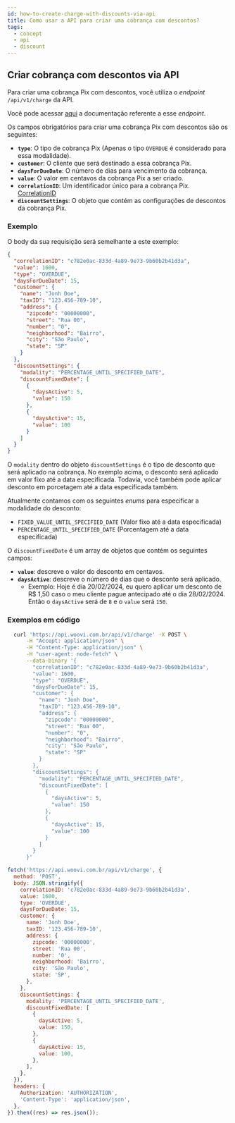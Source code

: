 ```yaml
---
id: how-to-create-charge-with-discounts-via-api
title: Como usar a API para criar uma cobrança com descontos?
tags:
  - concept
  - api
  - discount
---
```



## Criar cobrança com descontos via API

Para criar uma cobrança Pix com descontos, você utiliza o _endpoint_ `/api/v1/charge` da API.

Você pode acessar [aqui](https://developers.woovi.com.br/api#tag/charge/paths/~1api~1v1~1charge/post)
a documentação referente a esse _endpoint_.

Os campos obrigatórios para criar uma cobrança Pix com descontos são os seguintes:

- **`type`**: O tipo de cobrança Pix (Apenas o tipo `OVERDUE` é considerado para essa modalidade).
- **`customer`**: O cliente que será destinado a essa cobrança Pix.
- **`daysForDueDate`**: O número de dias para vencimento da cobrança.
- **`value`**: O valor em centavos da cobrança Pix a ser criado.
- **`correlationID`**: Um identificador único para a cobrança Pix. [CorrelationID](../concepts/correlation-id)
- **`discountSettings`**: O objeto que contém as configurações de descontos da cobrança Pix.

### Exemplo

O body da sua requisição será semelhante a este exemplo:

```json
{
  "correlationID": "c782e0ac-833d-4a89-9e73-9b60b2b41d3a",
  "value": 1600,
  "type": "OVERDUE",
  "daysForDueDate": 15,
  "customer": {
    "name": "Jonh Doe",
    "taxID": "123.456-789-10",
    "address": {
      "zipcode": "00000000",
      "street": "Rua 00",
      "number": "0",
      "neighborhood": "Bairro",
      "city": "São Paulo",
      "state": "SP"
    }
  },
  "discountSettings": {
    "modality": "PERCENTAGE_UNTIL_SPECIFIED_DATE",
    "discountFixedDate": [
      {
        "daysActive": 5,
        "value": 150
      },
      {
        "daysActive": 15,
        "value": 100
      }
    ]
  }
}
```

O `modality` dentro do objeto `discountSettings` é o tipo de desconto que será aplicado na cobrança. No exemplo acima, o desconto será aplicado em valor fixo até a data especificada. Todavia, você também pode aplicar desconto em porcetagem até a data especificada também.

Atualmente contamos com os seguintes _enums_ para especificar a modalidade do desconto:

- `FIXED_VALUE_UNTIL_SPECIFIED_DATE` (Valor fixo até a data especificada)
- `PERCENTAGE_UNTIL_SPECIFIED_DATE` (Porcentagem até a data especificada)

O `discountFixedDate` é um array de objetos que contém os seguintes campos:

- **`value`**: descreve o valor do desconto em centavos.
- **`daysActive`**: descreve o número de dias que o desconto será aplicado.
  - Exemplo: Hoje é dia 20/02/2024, eu quero aplicar um desconto de R$ 1,50 caso o meu cliente pague antecipado até o dia 28/02/2024. Então o `daysActive` será de `8` e o `value` será `150`.

### Exemplos em código

<Tabs>
  <TabItem value="shell-curl" label="Shell + cURL" default>

```sh
  curl 'https://api.woovi.com.br/api/v1/charge' -X POST \
      -H "Accept: application/json" \
      -H "Content-Type: application/json" \
      -H "user-agent: node-fetch" \
      --data-binary '{
        "correlationID": "c782e0ac-833d-4a89-9e73-9b60b2b41d3a",
        "value": 1600,
        "type": "OVERDUE",
        "daysForDueDate": 15,
        "customer": {
          "name": "Jonh Doe",
          "taxID": "123.456-789-10",
          "address": {
            "zipcode": "00000000",
            "street": "Rua 00",
            "number": "0",
            "neighborhood": "Bairro",
            "city": "São Paulo",
            "state": "SP"
          }
        },
        "discountSettings": {
          "modality": "PERCENTAGE_UNTIL_SPECIFIED_DATE",
          "discountFixedDate": [
            {
              "daysActive": 5,
              "value": 150
            },
            {
              "daysActive": 15,
              "value": 100
            }
          ]
        }
      }'
```

  </TabItem>
  <TabItem value="javascript" label="JavaScript + Fetch" default>

```js
fetch('https://api.woovi.com.br/api/v1/charge', {
  method: 'POST',
  body: JSON.stringify({
    correlationID: 'c782e0ac-833d-4a89-9e73-9b60b2b41d3a',
    value: 1600,
    type: 'OVERDUE',
    daysForDueDate: 15,
    customer: {
      name: 'Jonh Doe',
      taxID: '123.456-789-10',
      address: {
        zipcode: '00000000',
        street: 'Rua 00',
        number: '0',
        neighborhood: 'Bairro',
        city: 'São Paulo',
        state: 'SP',
      },
    },
    discountSettings: {
      modality: 'PERCENTAGE_UNTIL_SPECIFIED_DATE',
      discountFixedDate: [
        {
          daysActive: 5,
          value: 150,
        },
        {
          daysActive: 15,
          value: 100,
        },
      ],
    },
  }),
  headers: {
    Authorization: 'AUTHORIZATION',
    'Content-Type': 'application/json',
  },
}).then((res) => res.json());
```

  </TabItem>
</Tabs>
